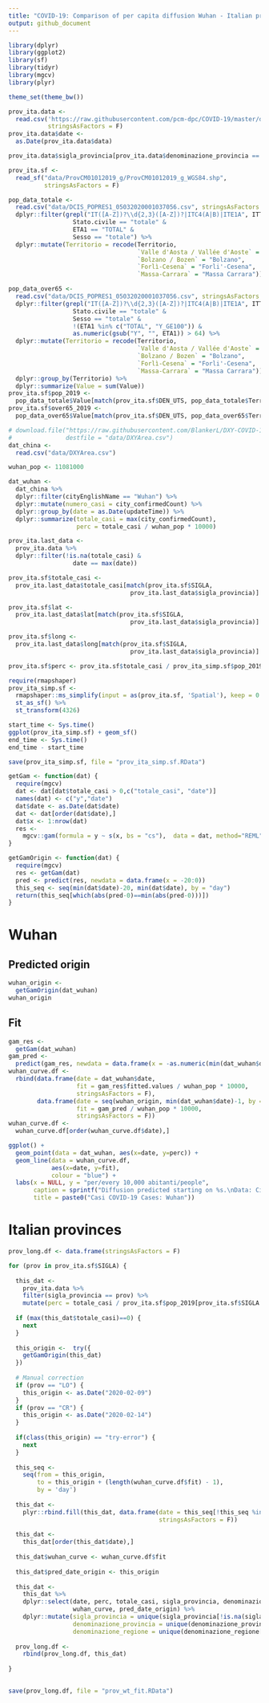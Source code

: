 ```yaml
---
title: "COVID-19: Comparison of per capita diffusion Wuhan - Italian provinces "
output: github_document
---
```


```r
library(dplyr)
library(ggplot2)
library(sf)
library(tidyr)
library(mgcv)
library(plyr)
```

```r
theme_set(theme_bw())
```


```r
prov_ita.data <- 
  read.csv('https://raw.githubusercontent.com/pcm-dpc/COVID-19/master/dati-province/dpc-covid19-ita-province.csv',
           stringsAsFactors = F)
prov_ita.data$date <- 
  as.Date(prov_ita.data$data)

prov_ita.data$sigla_provincia[prov_ita.data$denominazione_provincia == "Napoli"] <- "NA"

prov_ita.sf <- 
  read_sf("data/ProvCM01012019_g/ProvCM01012019_g_WGS84.shp",
          stringsAsFactors = F)

pop_data_totale <- 
  read.csv("data/DCIS_POPRES1_05032020001037056.csv", stringsAsFactors = F) %>%
  dplyr::filter(grepl("IT([A-Z])?\\d{2,3}([A-Z])?|ITC4(A|B)|ITE1A", ITTER107) &
                  Stato.civile == "totale" &
                  ETA1 == "TOTAL" &
                  Sesso == "totale") %>%
  dplyr::mutate(Territorio = recode(Territorio,
                                    `Valle d'Aosta / Vallée d'Aoste` = "Aosta",
                                    `Bolzano / Bozen` = "Bolzano",
                                    `Forlì-Cesena` = "Forli'-Cesena",       
                                    `Massa-Carrara` = "Massa Carrara"))

pop_data_over65 <- 
  read.csv("data/DCIS_POPRES1_05032020001037056.csv", stringsAsFactors = F) %>%
  dplyr::filter(grepl("IT([A-Z])?\\d{2,3}([A-Z])?|ITC4(A|B)|ITE1A", ITTER107) &
                  Stato.civile == "totale" &
                  Sesso == "totale" &
                  !(ETA1 %in% c("TOTAL", "Y_GE100")) &
                  as.numeric(gsub("Y", "", ETA1)) > 64) %>%
  dplyr::mutate(Territorio = recode(Territorio,
                                    `Valle d'Aosta / Vallée d'Aoste` = "Aosta",
                                    `Bolzano / Bozen` = "Bolzano",
                                    `Forlì-Cesena` = "Forli'-Cesena",       
                                    `Massa-Carrara` = "Massa Carrara")) %>%
  dplyr::group_by(Territorio) %>%
  dplyr::summarize(Value = sum(Value))
prov_ita.sf$pop_2019 <- 
  pop_data_totale$Value[match(prov_ita.sf$DEN_UTS, pop_data_totale$Territorio)]
prov_ita.sf$over65_2019 <- 
  pop_data_over65$Value[match(prov_ita.sf$DEN_UTS, pop_data_over65$Territorio)]

# download.file("https://raw.githubusercontent.com/BlankerL/DXY-COVID-19-Data/master/csv/DXYArea.csv",
#               destfile = "data/DXYArea.csv")
dat_china <-
  read.csv("data/DXYArea.csv")

wuhan_pop <- 11081000

dat_wuhan <- 
  dat_china %>%
  dplyr::filter(cityEnglishName == "Wuhan") %>%
  dplyr::mutate(numero_casi = city_confirmedCount) %>%
  dplyr::group_by(date = as.Date(updateTime)) %>%
  dplyr::summarize(totale_casi = max(city_confirmedCount), 
                   perc = totale_casi / wuhan_pop * 10000)
```

```r

prov_ita.last_data <- 
  prov_ita.data %>%
  dplyr::filter(!is.na(totale_casi) &
                  date == max(date))

prov_ita.sf$totale_casi <- 
  prov_ita.last_data$totale_casi[match(prov_ita.sf$SIGLA, 
                                  prov_ita.last_data$sigla_provincia)]

prov_ita.sf$lat <- 
  prov_ita.last_data$lat[match(prov_ita.sf$SIGLA, 
                                  prov_ita.last_data$sigla_provincia)]

prov_ita.sf$long <- 
  prov_ita.last_data$long[match(prov_ita.sf$SIGLA, 
                                  prov_ita.last_data$sigla_provincia)]

prov_ita.sf$perc <- prov_ita.sf$totale_casi / prov_ita_simp.sf$pop_2019 * 10000

require(rmapshaper)
prov_ita_simp.sf <- 
  rmapshaper::ms_simplify(input = as(prov_ita.sf, 'Spatial'), keep = 0.05) %>%
  st_as_sf() %>%
  st_transform(4326)

start_time <- Sys.time()
ggplot(prov_ita_simp.sf) + geom_sf()
end_time <- Sys.time()
end_time - start_time

save(prov_ita_simp.sf, file = "prov_ita_simp.sf.RData")
```


```r
getGam <- function(dat) {
  require(mgcv)
  dat <- dat[dat$totale_casi > 0,c("totale_casi", "date")]
  names(dat) <- c("y","date")
  dat$date <- as.Date(dat$date)
  dat <- dat[order(dat$date),]
  dat$x <- 1:nrow(dat)
  res <- 
    mgcv::gam(formula = y ~ s(x, bs = "cs"),  data = dat, method="REML")
}

getGamOrigin <- function(dat) {
  require(mgcv)
  res <- getGam(dat)
  pred <- predict(res, newdata = data.frame(x = -20:0))
  this_seq <- seq(min(dat$date)-20, min(dat$date), by = "day")
  return(this_seq[which(abs(pred-0)==min(abs(pred-0)))])
}
```

# Wuhan

## Predicted origin

```r
wuhan_origin <- 
  getGamOrigin(dat_wuhan)
wuhan_origin
```

## Fit 

```r
gam_res <- 
  getGam(dat_wuhan)
gam_pred <-
  predict(gam_res, newdata = data.frame(x = -as.numeric(min(dat_wuhan$date)-wuhan_origin):-1))
wuhan_curve.df <-
  rbind(data.frame(date = dat_wuhan$date,
                   fit = gam_res$fitted.values / wuhan_pop * 10000,
                   stringsAsFactors = F),
        data.frame(date = seq(wuhan_origin, min(dat_wuhan$date)-1, by = 'day'),
                   fit = gam_pred / wuhan_pop * 10000,
                   stringsAsFactors = F))
wuhan_curve.df <-
  wuhan_curve.df[order(wuhan_curve.df$date),]

```


```r
ggplot() +
  geom_point(data = dat_wuhan, aes(x=date, y=perc)) +
  geom_line(data = wuhan_curve.df,
            aes(x=date, y=fit),
            colour = "blue") +
  labs(x = NULL, y = "per/every 10,000 abitanti/people",
       caption = sprintf("Diffusion predicted starting on %s.\nData: City of Wuhan => bit.ly/39rGZPr", wuhan_origin),
       title = paste0("Casi COVID-19 Cases: Wuhan"))
```


# Italian provinces

```r
prov_long.df <- data.frame(stringsAsFactors = F)

for (prov in prov_ita.sf$SIGLA) {
  
  this_dat <- 
    prov_ita.data %>%
    filter(sigla_provincia == prov) %>%
    mutate(perc = totale_casi / prov_ita.sf$pop_2019[prov_ita.sf$SIGLA == prov] * 10000)
  
  if (max(this_dat$totale_casi)==0) {
    next
  }
  
  this_origin <-  try({
    getGamOrigin(this_dat)
  })
  
  # Manual correction
  if (prov == "LO") {
    this_origin <- as.Date("2020-02-09")
  }
  if (prov == "CR") {
    this_origin <- as.Date("2020-02-14")
  }
  
  if(class(this_origin) == "try-error") {
    next
  }
  
  this_seq <- 
    seq(from = this_origin, 
        to = this_origin + (length(wuhan_curve.df$fit) - 1),
        by = 'day')
  
  this_dat <- 
    plyr::rbind.fill(this_dat, data.frame(date = this_seq[!this_seq %in% this_dat$date], 
                                          stringsAsFactors = F))
  
  this_dat <- 
    this_dat[order(this_dat$date),]
  
  this_dat$wuhan_curve <- wuhan_curve.df$fit
  
  this_dat$pred_date_origin <- this_origin
  
  this_dat <- 
    this_dat %>% 
    dplyr::select(date, perc, totale_casi, sigla_provincia, denominazione_provincia, denominazione_regione,
                  wuhan_curve, pred_date_origin) %>%
    dplyr::mutate(sigla_provincia = unique(sigla_provincia[!is.na(sigla_provincia)]),
                  denominazione_provincia = unique(denominazione_provincia[!is.na(denominazione_provincia)]),
                  denominazione_regione = unique(denominazione_regione[!is.na(denominazione_regione)]))
  
  prov_long.df <- 
    rbind(prov_long.df, this_dat)
  
}
  
```

```r
save(prov_long.df, file = "prov_wt_fit.RData")
```

